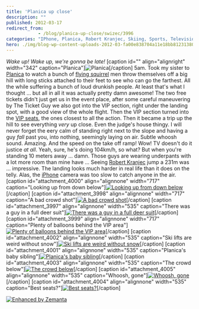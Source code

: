 ```yaml
---
title: 'Planica up close'
description: ""
published: 2012-03-17
redirect_from: 
            - /blog/planica-up-close/swizec/3996
categories: "IPhone, Planica, Robert Kranjec, Skiing, Sports, Television, Travel + Events, Winter Sports"
hero: ./img/blog-wp-content-uploads-2012-03-fa00e838704a11e18bb812313804a181_72.jpg
---
```

_Wake up! Wake up, we're gonna be late!_ \[caption id="" align="alignright" width="342" caption="Planica"]![Planica](./img/blog-wp-content-uploads-2012-03-fa00e838704a11e18bb812313804a181_72.jpg "Planica")\[/caption] 5am. Took my sister to [Planica](<http://maps.google.com/maps?ll=46.4983333333,13.7391666667&spn=0.1,0.1&q=46.4983333333,13.7391666667 (Planica)&t=h> "Planica") to watch a bunch of [flying squirrel](http://en.wikipedia.org/wiki/Flying_squirrel "Flying squirrel") men throw themselves off a big hill with long sticks attached to their feet to see who can go the farthest. All the while suffering a bunch of loud drunkish people. At least that's what I thought ... but all in all it was actually pretty damn awesome! The two free tickets didn't just get us in the event place, after some careful maneuvering by The Ticket Guy we also got into the VIP section, right under the landing spot, with a good view of the whole flight. Then the VIP section turned into the [VIP seats](http://en.wikipedia.org/wiki/Very_Important_Person "Very Important Person"), the ones closest to all the action. Then it became a trip up the hill to see everything _very_ up close. Even the judge's house thingy. I will never forget the eery calm of standing right next to the slope and having a guy _fall_ past you, into nothing, seemingly laying on air. Subtle whoosh sound. Amazing. And the speed on the take off ramp! Wow! TV doesn't do it justice _at all_. Yeah, sure, he's doing 104km/h, so what? But when you're standing 10 meters away ... damn. Those guys are wearing underpants with a lot more room than mine have ... Seeing [Robert Kranjec](http://en.wikipedia.org/wiki/Robert_Kranjec "Robert Kranjec") jump a 231m was ... impressive. The landing looks much harder in real life than it does on the telly. Alas, the [iPhone](http://en.wikipedia.org/wiki/IPhone "IPhone") camera was too slow to catch anyone in the air. \[caption id="attachment_4000" align="alignnone" width="717" caption="Looking up from down below"][![Looking up from down below](./img/blog-wp-content-uploads-2012-03-photo-3-1024x764.jpg "Looking up from down below")](http://swizec.com/blog/wp-content/uploads/2012/03/photo-3.jpg)\[/caption] \[caption id="attachment_3998" align="alignnone" width="717" caption="A bad crowd shot"][![A bad crowd shot](./img/blog-wp-content-uploads-2012-03-photo-1-1024x764.jpg "A bad crowd shot")](http://swizec.com/blog/wp-content/uploads/2012/03/photo-1.jpg)\[/caption] \[caption id="attachment_3997" align="alignnone" width="535" caption="There was a guy in a full deer suit"][![There was a guy in a full deer suit](./img/blog-wp-content-uploads-2012-03-photo-764x1024.jpg "There was a guy in a full deer suit")](http://swizec.com/blog/wp-content/uploads/2012/03/photo.jpg)\[/caption] \[caption id="attachment_3999" align="alignnone" width="717" caption="Plenty of balloons behind the VIP area"][![Plenty of balloons behind the VIP area](./img/blog-wp-content-uploads-2012-03-photo-2-1024x764.jpg "Plenty of balloons behind the VIP area")](http://swizec.com/blog/wp-content/uploads/2012/03/photo-2.jpg)\[/caption] \[caption id="attachment_4002" align="alignnone" width="535" caption="Ski lifts are weird without snow"][![Ski lifts are weird without snow](./img/blog-wp-content-uploads-2012-03-photo-5-764x1024.jpg "Ski lifts are weird without snow")](http://swizec.com/blog/wp-content/uploads/2012/03/photo-5.jpg)\[/caption] \[caption id="attachment_4001" align="alignnone" width="535" caption="Planica's baby sibling"][![Planica's baby sibling](./img/blog-wp-content-uploads-2012-03-photo-4-764x1024.jpg "Planica's baby sibling")](http://swizec.com/blog/wp-content/uploads/2012/03/photo-4.jpg)\[/caption] \[caption id="attachment_4003" align="alignnone" width="535" caption="The crowd below"][![The crowd below](./img/blog-wp-content-uploads-2012-03-photo-6-764x1024.jpg "The crowd below")](http://swizec.com/blog/wp-content/uploads/2012/03/photo-6.jpg)\[/caption] \[caption id="attachment_4005" align="alignnone" width="535" caption="Whoosh, gone"][![Whoosh, gone](./img/blog-wp-content-uploads-2012-03-photo-8-764x1024.jpg "Whoosh, gone")](http://swizec.com/blog/wp-content/uploads/2012/03/photo-8.jpg)\[/caption] \[caption id="attachment_4004" align="alignnone" width="535" caption="Best seats?"][![Best seats?](./img/blog-wp-content-uploads-2012-03-photo-7-764x1024.jpg "Best seats?")](http://swizec.com/blog/wp-content/uploads/2012/03/photo-7.jpg)\[/caption]

[![Enhanced by Zemanta](http://img.zemanta.com/zemified_e.png?x-id=08a8cb04-5478-47d3-bd8a-9f93f6dca18d)](http://www.zemanta.com/ "Enhanced by Zemanta")